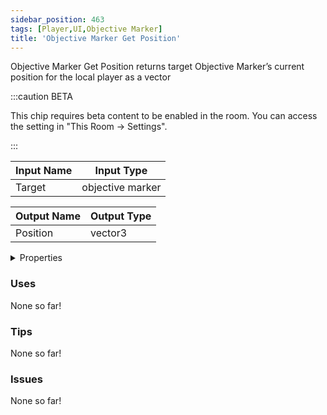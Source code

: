 ```yaml
---
sidebar_position: 463
tags: [Player,UI,Objective Marker]
title: 'Objective Marker Get Position'
---
```


Objective Marker Get Position returns target Objective Marker’s current position for the local player as a vector

:::caution BETA

This chip requires beta content to be enabled in the room. You can access the setting in "This Room -> Settings".

:::

<IChip uuid="0a6b285e-cfb2-4112-88c3-ebe2ba3269a5"/>

| Input Name | Input Type |
|-----------|-----------|
| Target | objective marker |

| Output Name | Output Type |
|-----------|-----------|
| Position | vector3 |


<details>
  <summary>Properties</summary>
  <div>
    <div>
    <table>
      <thead>
        <tr>
          <th>Is beta required?</th>
          <th>Yes</th>
        </tr>
        <tr>
          <th>Is this chip a trolling risk?</th>
          <th>No</th>
        </tr>
        <tr>
          <th>Is this chip a role assignment risk?</th>
          <th>No</th>
        </tr>
        <tr>
          <th>Chip UUID</th>
          <th>0a6b285e-cfb2-4112-88c3-ebe2ba3269a5</th>
        </tr>
        <tr>
          <th>Room availability</th>
          <th>Available everywhere</th>
        </tr>
      </thead>
    </table>
    </div>
  </div>
</details>

### Uses

None so far!

### Tips

None so far!

### Issues

None so far!